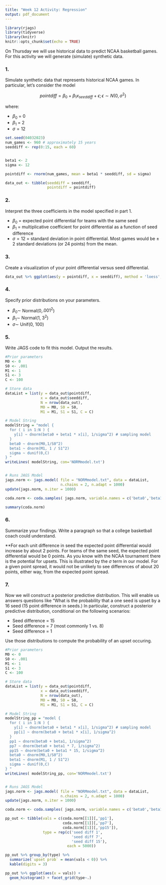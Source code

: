 ```yaml
---
title: "Week 12 Activity: Regression"
output: pdf_document
---
```


```r
library(rjags)
library(tidyverse)
library(knitr)
knitr::opts_chunk$set(echo = TRUE)

```

On Thursday we will use historical data to predict NCAA basketball games. For this activity we will generate (simulate) synthetic data.


### 1. 

Simulate synthetic data that represents historical NCAA games. In particular, let's consider the model

$$pointdiff = \beta_0 + \beta_1 x_{seeddiff} + \epsilon; \epsilon \sim N(0, \sigma^2)$$

where:

- $\beta_0$ = 0
- $\beta_1$ = 2
- $\sigma = 12$


```r
set.seed(04032023)
num_games <- 960 # approximately 15 years
seeddiff <- rep(0:15, each = 60)


beta1 <- 2
sigma <- 12

pointdiff <- rnorm(num_games, mean = beta1 * seeddiff, sd = sigma)

data_out <- tibble(seeddiff = seeddiff,
                   pointdiff = pointdiff) 

```


### 2.

Interpret the three coefficients in the model specified in part 1.

- $\beta_0$ = expected point differential for teams with the same seed
- $\beta_1$ = multiplicative coefficient for point differential as a function of seed difference
- $\sigma = 12$ = standard deviation in point differential. Most games would be $\pm$ 2 standard deviations (or 24 points) from the mean.

### 3. 

Create a visualization of your point differential versus seed differential.
```r
data_out %>% ggplot(aes(y = pointdiff, x = seeddiff), method = 'loess', formula = 'y ~ x') + geom_point() + geom_smooth() + theme_bw()

```


### 4. 

Specify prior distributions on your parameters.

- $\beta_0 \sim$ Normal(0,$.001^2$)
- $\beta_1 \sim$ Normal(1, $3^2$)
- $\sigma \sim$ Unif(0, 100)

### 5. 

Write JAGS code to fit this model. Output the results.

```r
#Prior parameters
M0 <- 0
S0 <- .001
M1 <- 1
S1 <- 3
C <- 100

# Store data
dataList = list(y = data_out$pointdiff, 
                x = data_out$seeddiff,
                N = nrow(data_out), 
                M0 = M0, S0 = S0,
                M1 = M1, S1 = S1, C = C)

# Model String
modelString = "model {
  for ( i in 1:N ) {
    y[i] ~ dnorm(beta0 + beta1 * x[i], 1/sigma^2) # sampling model
  }
  beta0 ~ dnorm(M0,1/S0^2)
  beta1 ~ dnorm(M1, 1 / S1^2)
  sigma ~ dunif(0,C)
} "
writeLines( modelString, con='NORMmodel.txt')


# Runs JAGS Model
jags.norm <- jags.model( file = "NORMmodel.txt", data = dataList,
                         n.chains = 2, n.adapt = 1000)
update(jags.norm, n.iter = 1000)

coda.norm <- coda.samples( jags.norm, variable.names = c('beta0','beta1', 'sigma'), n.iter = 5000)

summary(coda.norm)
```

### 6.

Summarize your findings. Write a paragraph so that a college basketball coach could understand.

**For each unit difference in seed the expected point differential would increase by about 2 points. For teams of the same seed, the expected point differential would be 0 points. As you know with the NCAA tournament there is the potential for upsets. This is illustrated by the $\sigma$ term in our model. For a given point spread, it would not be unlikely to see differences of about 20 points, either way, from the expected point spread.

### 7.

Now we will construct a posterior predictive distribution. This will enable us answers questions like "What is the probability that a one seed is upset by a 16 seed (15 point difference in seeds.) In particular, construct a posterior predictive distribution, conditional on the following scenarios:

- Seed difference = 15
- Seed difference = 7 (most commonly 1 vs. 8)
- Seed difference = 1

Use those distributions to compute the probability of an upset occuring.

```r
#Prior parameters
M0 <- 0
S0 <- .001
M1 <- 1
S1 <- 3
C <- 100

# Store data
dataList = list(y = data_out$pointdiff, 
                x = data_out$seeddiff,
                N = nrow(data_out), 
                M0 = M0, S0 = S0,
                M1 = M1, S1 = S1, C = C)

# Model String
modelString_pp = "model {
  for ( i in 1:N ) {
    y[i] ~ dnorm(beta0 + beta1 * x[i], 1/sigma^2) # sampling model
    pp[i] ~ dnorm(beta0 + beta1 * x[i], 1/sigma^2)
  }
  pp1 ~ dnorm(beta0 + beta1, 1/sigma^2)
  pp7 ~ dnorm(beta0 + beta1 * 7, 1/sigma^2)
  pp15 ~ dnorm(beta0 + beta1 * 15, 1/sigma^2)
  beta0 ~ dnorm(M0,1/S0^2)
  beta1 ~ dnorm(M1, 1 / S1^2)
  sigma ~ dunif(0,C)
} "
writeLines( modelString_pp, con='NORMmodel.txt')


# Runs JAGS Model
jags.norm <- jags.model( file = "NORMmodel.txt", data = dataList,
                         n.chains = 2, n.adapt = 1000)
update(jags.norm, n.iter = 1000)

coda.norm <- coda.samples( jags.norm, variable.names = c('beta0','beta1', 'sigma','pp1','pp7','pp15','pp'), n.iter = 5000)

pp_out <- tibble(vals = c(coda.norm[[1]][,'pp1'],
                          coda.norm[[1]][,'pp7'],
                          coda.norm[[1]][,'pp15']),
                 type = rep(c('seed diff 1', 
                              'seed diff 7', 
                              'seed diff 15'),
                            each = 5000))

pp_out %>% group_by(type) %>% 
  summarize(`upset prob` = mean(vals < 0)) %>%
  kable(digits = 3)

pp_out %>% ggplot(aes(x = vals)) +
  geom_histogram() + facet_grid(type~.)
```

